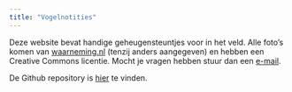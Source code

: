 ```yaml
---
title: "Vogelnotities"
---
```


Deze website bevat handige geheugensteuntjes voor in het veld. Alle foto's komen van [waarneming.nl](www.waarneming.nl) (tenzij anders aangegeven) en hebben een Creative Commons licentie. Mocht je vragen hebben stuur dan een [e-mail](mailto:belegslag_scriba_0i@icloud.com).

De Github repository is [hier](https://github.com/bouz82/Birdbook) te vinden.
